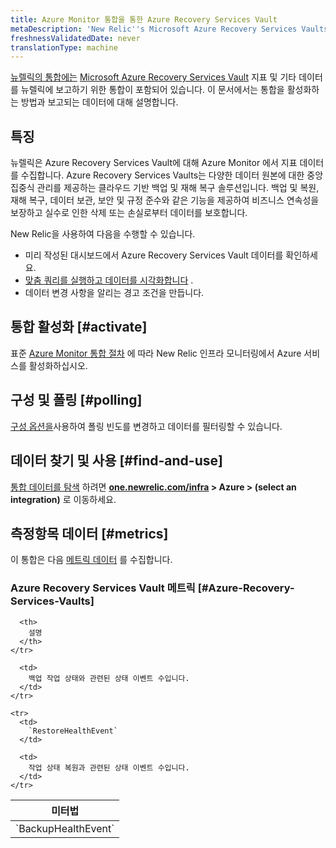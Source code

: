```yaml
---
title: Azure Monitor 통합을 통한 Azure Recovery Services Vault
metaDescription: 'New Relic''s Microsoft Azure Recovery Services Vaults integration: what data it reports and how to enable it.'
freshnessValidatedDate: never
translationType: machine
---
```


[뉴렐릭의 통합에는](/docs/infrastructure/integrations-getting-started/getting-started/introduction-infrastructure-integrations) [Microsoft Azure Recovery Services Vault](https://learn.microsoft.com/en-us/azure/backup/backup-azure-recovery-services-vault-overview/) 지표 및 기타 데이터를 뉴렐릭에 보고하기 위한 통합이 포함되어 있습니다. 이 문서에서는 통합을 활성화하는 방법과 보고되는 데이터에 대해 설명합니다.

## 특징

뉴렐릭은 Azure Recovery Services Vault에 대해 Azure Monitor 에서 지표 데이터를 수집합니다. Azure Recovery Services Vaults는 다양한 데이터 원본에 대한 중앙 집중식 관리를 제공하는 클라우드 기반 백업 및 재해 복구 솔루션입니다. 백업 및 복원, 재해 복구, 데이터 보관, 보안 및 규정 준수와 같은 기능을 제공하여 비즈니스 연속성을 보장하고 실수로 인한 삭제 또는 손실로부터 데이터를 보호합니다.

New Relic을 사용하여 다음을 수행할 수 있습니다.

* 미리 작성된 대시보드에서 Azure Recovery Services Vault 데이터를 확인하세요.
* [맞춤 쿼리를 실행하고 데이터를 시각화합니다](/docs/infrastructure/integrations-getting-started/getting-started/use-integration-data-new-relic-insights) .
* 데이터 변경 사항을 알리는 경고 조건을 만듭니다.

## 통합 활성화 [#activate]

표준 [Azure Monitor 통합 절차](/docs/infrastructure/microsoft-azure-integrations/azure-integrations-list/azure-monitor) 에 따라 New Relic 인프라 모니터링에서 Azure 서비스를 활성화하십시오.

## 구성 및 폴링 [#polling]

[구성 옵션을](/docs/infrastructure/microsoft-azure-integrations/azure-integrations-list/azure-monitor/#settings)사용하여 폴링 빈도를 변경하고 데이터를 필터링할 수 있습니다.

## 데이터 찾기 및 사용 [#find-and-use]

[통합 데이터를 탐색](/docs/infrastructure/integrations/find-use-infrastructure-integration-data) 하려면 <DNT>**[one.newrelic.com/infra](https://one.newrelic.com/infra) > Azure > (select an integration)**</DNT> 로 이동하세요.

## 측정항목 데이터 [#metrics]

이 통합은 다음 [메트릭 데이터](/docs/infrastructure/integrations-getting-started/getting-started/understand-integration-data-data-types#metric) 를 수집합니다.

### Azure Recovery Services Vault 메트릭 [#Azure-Recovery-Services-Vaults]

<table>
  <thead>
    <tr>
      <th style={{ width: "300px" }}>
        미터법
      </th>

      <th>
        설명
      </th>
    </tr>
  </thead>

  <tbody>
    <tr>
      <td>
        `BackupHealthEvent`
      </td>

      <td>
        백업 작업 상태와 관련된 상태 이벤트 수입니다.
      </td>
    </tr>

    <tr>
      <td>
        `RestoreHealthEvent`
      </td>

      <td>
        작업 상태 복원과 관련된 상태 이벤트 수입니다.
      </td>
    </tr>
  </tbody>
</table>